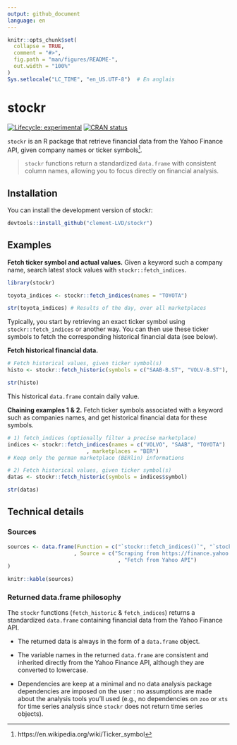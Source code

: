 ```yaml
---
output: github_document
language: en
---
```


<!-- README.md is generated from README.Rmd. Please edit that file -->

```r
knitr::opts_chunk$set(
  collapse = TRUE,
  comment = "#>",
  fig.path = "man/figures/README-",
  out.width = "100%"
)
Sys.setlocale("LC_TIME", "en_US.UTF-8")  # En anglais

```

# stockr

<!-- badges: start -->
[![Lifecycle: experimental](https://img.shields.io/badge/lifecycle-experimental-orange.svg)](https://lifecycle.r-lib.org/articles/stages.html#experimental)
[![CRAN status](https://www.r-pkg.org/badges/version/stockr)](https://CRAN.R-project.org/package=stockr)
<!-- badges: end -->

`stockr` is an R package that retrieve financial data from the Yahoo Finance API, given company names or ticker symbols^[https://en.wikipedia.org/wiki/Ticker_symbol].

> `stockr` functions return a standardized `data.frame` with consistent column names, allowing you to focus directly on financial analysis.

## Installation

You can install the development version of stockr:

``` r
devtools::install_github("clement-LVD/stockr")
```

## Examples

**Fetch ticker symbol and actual values.** Given a keyword such a company name, search latest stock values with `stockr::fetch_indices`.

```r
library(stockr)

toyota_indices <- stockr::fetch_indices(names = "TOYOTA")

str(toyota_indices) # Results of the day, over all marketplaces
```

Typically, you start by retrieving an exact ticker symbol using `stockr::fetch_indices` or another way. You can then use these ticker symbols to fetch the corresponding historical financial data (see below).

**Fetch historical financial data.**

```r

# Fetch historical values, given ticker symbol(s)
histo <- stockr::fetch_historic(symbols = c("SAAB-B.ST", "VOLV-B.ST"), .verbose = FALSE)

str(histo)
```

This historical `data.frame` contain daily value.

**Chaining examples 1 & 2.** Fetch ticker symbols associated with a keyword such as companies names, and get historical financial data for these symbols. 

```r
# 1) fetch_indices (optionally filter a precise marketplace)
indices <- stockr::fetch_indices(names = c("VOLVO", "SAAB", "TOYOTA")
                         , marketplaces = "BER")
# Keep only the german marketplace (BERlin) informations

# 2) Fetch historical values, given ticker symbol(s)
datas <- stockr::fetch_historic(symbols = indices$symbol)

str(datas)
```

## Technical details

### Sources

```r
sources <- data.frame(Function = c("`stockr::fetch_indices()`", "`stockr::fetch_historic()`" )
                     , Source = c("Scraping from https://finance.yahoo.com/lookup/"
                                   , "Fetch from Yahoo API")
)

knitr::kable(sources)
```


### Returned data.frame philosophy
The `stockr` functions (`fetch_historic` & `fetch_indices`) returns a standardized `data.frame` containing financial data from the Yahoo Finance API.

- The returned data is always in the form of a `data.frame` object.

- The variable names in the returned `data.frame` are consistent and inherited directly from the Yahoo Finance API, although they are converted to lowercase.

- Dependencies are keep at a minimal and no data analysis package dependencies are imposed on the user : no assumptions are made about the analysis tools you'll used (e.g., no dependencies on `zoo` or `xts` for time series analysis since `stockr` does not return time series objects).

